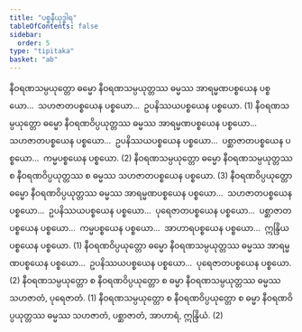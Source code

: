 ```yaml
---
title: "ပစ္စနီယုဒ္ဓါရ"
tableOfContents: false
sidebar:
  order: 5
type: "tipitaka"
basket: "ab"
---
```



<DynamicBreadcrumb />

<Division number="84">

<Paragraph number="2066">
နီဝရဏသမ္ပယုတ္တော ဓမ္မော နီဝရဏသမ္ပယုတ္တဿ ဓမ္မဿ အာရမ္မဏပစ္စယေန ပစ္စယော…  သဟဇာတပစ္စယေန ပစ္စယော…  ဥပနိဿယပစ္စယေန ပစ္စယော. (1)
</Paragraph>

<Paragraph number="2067">
နီဝရဏသမ္ပယုတ္တော ဓမ္မော နီဝရဏဝိပ္ပယုတ္တဿ ဓမ္မဿ အာရမ္မဏပစ္စယေန ပစ္စယော…  သဟဇာတပစ္စယေန ပစ္စယော…  ဥပနိဿယပစ္စယေန ပစ္စယော…  ပစ္ဆာဇာတပစ္စယေန ပစ္စယော…  ကမ္မပစ္စယေန ပစ္စယော. (2)
</Paragraph>

<Paragraph number="2068">
နီဝရဏသမ္ပယုတ္တော ဓမ္မော နီဝရဏသမ္ပယုတ္တဿ စ နီဝရဏဝိပ္ပယုတ္တဿ စ ဓမ္မဿ သဟဇာတပစ္စယေန ပစ္စယော. (3)
</Paragraph>

</Division>
<Division number="85">

<Paragraph number="2069">
နီဝရဏဝိပ္ပယုတ္တော ဓမ္မော နီဝရဏဝိပ္ပယုတ္တဿ ဓမ္မဿ အာရမ္မဏပစ္စယေန ပစ္စယော…  သဟဇာတပစ္စယေန ပစ္စယော…  ဥပနိဿယပစ္စယေန ပစ္စယော…  ပုရေဇာတပစ္စယေန ပစ္စယော…  ပစ္ဆာဇာတပစ္စယေန ပစ္စယော…  ကမ္မပစ္စယေန ပစ္စယော…  အာဟာရပစ္စယေန ပစ္စယော…  ဣန္ဒြိယပစ္စယေန ပစ္စယော. (1)
</Paragraph>

<Paragraph number="2070">
နီဝရဏဝိပ္ပယုတ္တော ဓမ္မော နီဝရဏသမ္ပယုတ္တဿ ဓမ္မဿ အာရမ္မဏပစ္စယေန ပစ္စယော…  ဥပနိဿယပစ္စယေန ပစ္စယော…  ပုရေဇာတပစ္စယေန ပစ္စယော. (2)
</Paragraph>

<Paragraph number="2071">
နီဝရဏသမ္ပယုတ္တော စ နီဝရဏဝိပ္ပယုတ္တော စ ဓမ္မာ နီဝရဏသမ္ပယုတ္တဿ ဓမ္မဿ သဟဇာတံ, ပုရေဇာတံ. (1)
</Paragraph>

<Paragraph number="2072">
နီဝရဏသမ္ပယုတ္တော စ နီဝရဏဝိပ္ပယုတ္တော စ ဓမ္မာ နီဝရဏဝိပ္ပယုတ္တဿ ဓမ္မဿ သဟဇာတံ, ပစ္ဆာဇာတံ, အာဟာရံ, ဣန္ဒြိယံ. (2)
</Paragraph>
</Division>